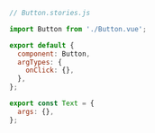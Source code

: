 ```js
// Button.stories.js

import Button from './Button.vue';

export default {
  component: Button,
  argTypes: {
    onClick: {},
  },
};

export const Text = {
  args: {},
};
```
